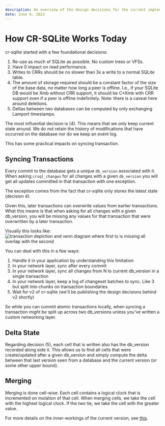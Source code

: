 ```yaml
---
description: An overview of the design decisions for the current implementation of cr-sqlite
date: June 6, 2023
---
```


# How CR-SQLite Works Today

cr-sqlite started with a few foundational decisions:

1. Re-use as much of SQLite as possible. No custom trees or VFSs.
2. Have 0 impact on read performance.
3. Writes to CRRs should be no slower than 3x a write to a normal SQLite table.
4. The amount of storage required should be a constant factor of the size of the base data, no matter how long a peer is offline. I.e., if your SQLite DB would be Xmb without CRR support, it should be C*Xmb with CRR support even if a peer is offline indefinitely. Note: there is a caveat here around deletions.
5. Deltas between two databases can be computed by only exchanging Lamport timestamps.

The most influential decision is (4). This means that we _only_ keep current state around. We do not retain the history of modifications that have occurred on the database nor do we keep an event log.

This has some practical impacts on syncing transaction.

## Syncing Transactions

Every commit to the database gets a unique `db_version` associated with it. When asking `crsql_changes` for all changes with a given `db_version` you will get all updates committed in that transaction with one exception.

The exception comes from the fact that cr-sqlite only stores the latest state (decision 4).

Given this, later transactions can overwrite values from earlier transactions. What this means is that when asking for all changes with a given db_version, you will be missing any values for that transaction that were overwritten by a later transaction.

Visually this looks like: ![transaction depiction and venn diagram where first tx is missing all overlap with the second](/blog/how-it-works-today/tx-sync.png)

You can deal with this in a few ways:

1. Handle it in your application by understanding this limitation
2. In your network layer, sync after every commit
3. In your network layer, sync all changes from N to current db_version in a single transaction
4. In your network layer, keep a log of changeset batches to sync. Like 3 but split into chunks on transaction boundaries.
5. Wait for v2 of cr-sqlite (we'll be publishing the design decisions behind v2 shortly)

So while you can commit atomic transactions locally, when syncing a transaction _might be_ split up across two db_versions unless you've written a custom networking layer. 


## Delta State

Regarding decision (5), each cell that is written also has the db_version recorded along side it. This allows us to find all cells that were create/updated after a given db_version and simply compute the delta between that last version seen from a database and the current version (or some other upper  bound).

## Merging

Merging is done cell-wise. Each cell contains a logical clock that is incremented on mutation of that cell. When merging cells, we take the cell with the highest logical clock. If the two tie, we take the cell with the greater value.


For more details on the inner-workings of the current version, see [this](./libsql-gdoc).